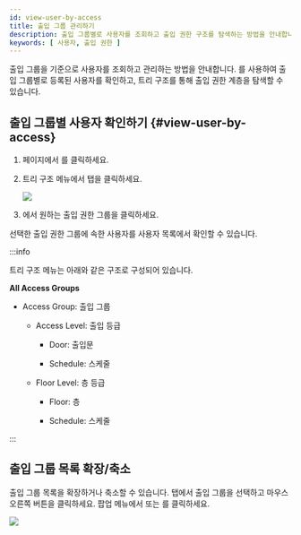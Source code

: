 ```yaml
---
id: view-user-by-access
title: 출입 그룹 관리하기
description: 출입 그룹별로 사용자를 조회하고 출입 권한 구조를 탐색하는 방법을 안내합니다.
keywords: [ 사용자, 출입 권한 ]
---
```


출입 그룹을 기준으로 사용자를 조회하고 관리하는 방법을 안내합니다. <Cmd sid='team.tree.accessExplorer' />를 사용하여 출입 그룹별로 등록된 사용자를 확인하고, 트리 구조를 통해 출입 권한 계층을 탐색할 수 있습니다.

## 출입 그룹별 사용자 확인하기 {#view-user-by-access}

1. <Cmd sid='shell.header.launcher' /> 페이지에서 <Cmd sid='shell.header.user' />를 클릭하세요.

1. 트리 구조 메뉴에서 <Cmd sid='team.tree.accessExplorer' /> 탭을 클릭하세요.

    <Image src='/img/biostarx-user-access-explorer.png' />

1. <Cmd sid='team.user.tree.accessExplorerRootName' />에서 원하는 출입 권한 그룹을 클릭하세요.

선택한 출입 권한 그룹에 속한 사용자를 사용자 목록에서 확인할 수 있습니다.

:::info

트리 구조 메뉴는 아래와 같은 구조로 구성되어 있습니다.

**All Access Groups**

* Access Group: 출입 그룹

  * Access Level: 출입 등급

    * Door: 출입문

    * Schedule: 스케줄

  * Floor Level: 층 등급

      * Floor: 층

      * Schedule: 스케줄

:::

## 출입 그룹 목록 확장/축소

출입 그룹 목록을 확장하거나 축소할 수 있습니다. <Cmd sid='team.tree.accessExplorer' /> 탭에서 출입 그룹을 선택하고 마우스 오른쪽 버튼을 클릭하세요. 팝업 메뉴에서 <Cmd sid='common.tree.contextMenu.expandBelow' /> 또는 <Cmd sid='common.tree.contextMenu.collapseBelow' />를 클릭하세요.

<Image src='/img/biostarx-user-access-explorer-tree-expand-collapse.png' />